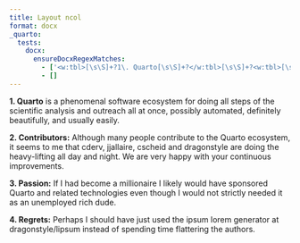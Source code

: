```yaml
---
title: Layout ncol
format: docx
_quarto:
  tests:
    docx:
      ensureDocxRegexMatches:
        - ['<w:tbl>[\s\S]+?1\. Quarto[\s\S]+?</w:tbl>[\s\S]+?<w:tbl>[\s\S]+?3\. Passion[\s\S]+?</w:tbl>']
        - []
---
```


::: {layout-ncol=2}

**1.   Quarto** is a phenomenal software ecosystem for doing all steps of the scientific analysis and outreach all at once, possibly automated, definitely beautifully, and usually easily.

**2.   Contributors:** Although many people contribute to the Quarto ecosystem, it seems to me that cderv, jjallaire, cscheid and dragonstyle are doing the heavy-lifting all day and night. We are very happy with your continuous improvements.

**3.  Passion:** If I had become a millionaire I likely would have sponsored Quarto and related technologies even though I would not strictly needed it as an unemployed rich dude.

**4.    Regrets:** Perhaps I should have just used the ipsum lorem generator at dragonstyle/lipsum instead of spending time flattering the authors.

:::

